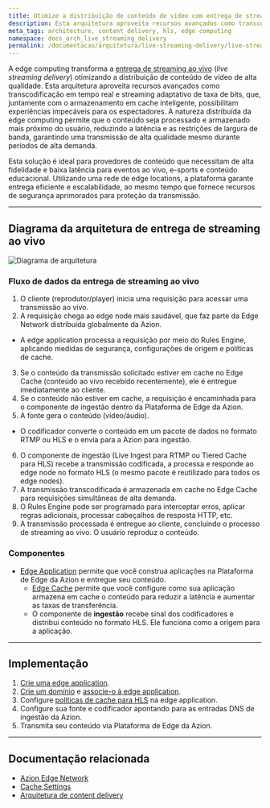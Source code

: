 ```yaml
---
title: Otimize a distribuição de conteúdo de vídeo com entrega de streaming ao vivo
description: Esta arquitetura aproveita recursos avançados como transcodificação em tempo real, streaming adaptativo de taxa de bits e armazenamento em cache inteligente, possibilitando experiências impecáveis para os espectadores.
meta_tags: architecture, content delivery, hls, edge computing
namespace: docs_arch_live_streaming_delivery
permalink: /documentacao/arquitetura/live-streaming-delivery/live-streaming-delivery-com-hls/
---
```


A edge computing transforma a [entrega de streaming ao vivo](https://www.azion.com/pt-br/solucoes/live-streaming/) (*live streaming delivery*) otimizando a distribuição de conteúdo de vídeo de alta qualidade. Esta arquitetura aproveita recursos avançados como transcodificação em tempo real e streaming adaptativo de taxa de bits, que, juntamente com o armazenamento em cache inteligente, possibilitam experiências impecáveis para os espectadores. A natureza distribuída da edge computing permite que o conteúdo seja processado e armazenado mais próximo do usuário, reduzindo a latência e as restrições de largura de banda, garantindo uma transmissão de alta qualidade mesmo durante períodos de alta demanda.

Esta solução é ideal para provedores de conteúdo que necessitam de alta fidelidade e baixa latência para eventos ao vivo, e-sports e conteúdo educacional. Utilizando uma rede de edge locations, a plataforma garante entrega eficiente e escalabilidade, ao mesmo tempo que fornece recursos de segurança aprimorados para proteção da transmissão.

---

## Diagrama da arquitetura de entrega de streaming ao vivo

![Diagrama de arquitetura](/assets/docs/images/uploads/diagram-live-streaming-delivery.png)

### Fluxo de dados da entrega de streaming ao vivo

1. O cliente (reprodutor/player) inicia uma requisição para acessar uma transmissão ao vivo.
2. A requisição chega ao edge node mais saudável, que faz parte da Edge Network distribuída globalmente da Azion.
- A edge application processa a requisição por meio do Rules Engine, aplicando medidas de segurança, configurações de origem e políticas de cache.
3. Se o conteúdo da transmissão solicitado estiver em cache no Edge Cache (conteúdo ao vivo recebido recentemente), ele é entregue imediatamente ao cliente.
4. Se o conteúdo não estiver em cache, a requisição é encaminhada para o componente de ingestão dentro da Plataforma de Edge da Azion.
5.  A fonte gera o conteúdo (vídeo/áudio).
- O codificador converte o conteúdo em um pacote de dados no formato RTMP ou HLS e o envia para a Azion para ingestão.
6. O componente de ingestão (Live Ingest para RTMP ou Tiered Cache para HLS) recebe a transmissão codificada, a processa e responde ao edge node no formato HLS (o mesmo pacote é reutilizado para todos os edge nodes).
7. A transmissão transcodificada é armazenada em cache no Edge Cache para requisições simultâneas de alta demanda.
8. O Rules Engine pode ser programado para interceptar erros, aplicar regras adicionais, processar cabeçalhos de resposta HTTP, etc.
9. A transmissão processada é entregue ao cliente, concluindo o processo de streaming ao vivo. O usuário reproduz o conteúdo.

### Componentes

- [Edge Application](/pt-br/documentacao/produtos/build/edge-application/) permite que você construa aplicações na Plataforma de Edge da Azion e entregue seu conteúdo.
  - [Edge Cache](/pt-br/documentacao/produtos/build/edge-application/edge-cache/) permite que você configure como sua aplicação armazena em cache o conteúdo para reduzir a latência e aumentar as taxas de transferência.
  - O componente de **ingestão** recebe sinal dos codificadores e distribui conteúdo no formato HLS. Ele funciona como a origem para a aplicação.

---

## Implementação

1. [Crie uma edge application](/pt-br/documentacao/produtos/guias/build/criar-uma-aplicacao/).
2. [Crie um domínio](/pt-br/documentacao/produtos/guias/configurar-dominio/#criar-um-dominio-com-a-azion) e [associe-o à edge application](/pt-br/documentacao/produtos/guias/configurar-dominio/#vincular-um-dominio-personalizado-a-sua-application).
3. Configure [políticas de cache para HLS](/pt-br/documentacao/produtos/guias/implementar-cache-hls/) na edge application.
4. Configure sua fonte e codificador apontando para as entradas DNS de ingestão da Azion.
5. Transmita seu conteúdo via Plataforma de Edge da Azion.

---

## Documentação relacionada

- [Azion Edge Network](https://www.azion.com/pt-br/produtos/edge-network/)
- [Cache Settings](/pt-br/documentacao/produtos/build/edge-application/cache-settings/)
- [Arquitetura de content delivery](/pt-br/documentacao/arquitetura/edge-application/content-delivery/)